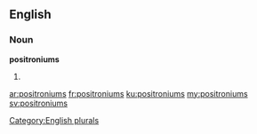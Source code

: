 ==English==

===Noun===
'''positroniums'''

# {{plural of|positronium}}

[[Category:English plurals]]

[[ar:positroniums]]
[[fr:positroniums]]
[[ku:positroniums]]
[[my:positroniums]]
[[sv:positroniums]]
